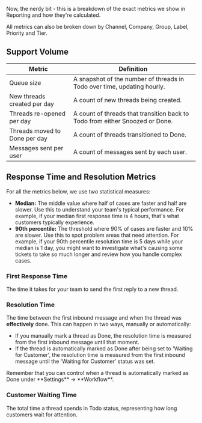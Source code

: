Now, the nerdy bit - this is a breakdown of the exact metrics we show in Reporting and how they're calculated.

<Note>
All metrics can also be broken down by Channel, Company, Group, Label, Priority and Tier.
</Note>

## Support Volume

| Metric                        | Definition                                                                   |
| ----------------------------- | ---------------------------------------------------------------------------- |
| Queue size                    | A snapshot of the number of threads in Todo over time, updating hourly.      |
| New threads created per day   | A count of new threads being created.                                        |
| Threads re-opened per day     | A count of threads that transition back to Todo from either Snoozed or Done. |
| Threads moved to Done per day | A count of threads transitioned to Done.                                     |
| Messages sent per user        | A count of messages sent by each user.                                       |

## Response Time and Resolution Metrics

For all the metrics below, we use two statistical measures:
- **Median:** The middle value where half of cases are faster and half are slower. Use this to understand your team's typical performance. For example, if your median first response time is 4 hours, that's what customers typically experience.
- **90th percentile:** The threshold where 90% of cases are faster and 10% are slower. Use this to spot problem areas that need attention. For example, if your 90th percentile resolution time is 5 days while your median is 1 day, you might want to investigate what's causing some tickets to take so much longer and review how you handle complex cases.

### First Response Time
The time it takes for your team to send the first reply to a new thread.

### Resolution Time
The time between the first inbound message and when the thread was **effectively** done. This can happen in two ways, manually or automatically:
- If you manually mark a thread as Done, the resolution time is measured from the first inbound message until that moment.
- If the thread is automatically marked as Done after being set to 'Waiting for Customer', the resolution time is measured from the first inbound message until the 'Waiting for Customer' status was set.

<Note>
Remember that you can control when a thread is automatically marked as Done under **Settings** -> **Workflow**.
</Note>

### Customer Waiting Time
The total time a thread spends in Todo status, representing how long customers wait for attention.
